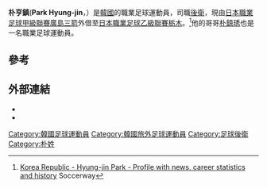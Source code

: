 {{Infobox football biography
| name        = 樸亨鎮
| fullname    =
| image       =
| birth_date  = {{birth date and age|1990|6|24}}
| birth_place = [[韓國|韓國]][[慶尚南道|慶尚南道]]
| height      =
|position=[[後衛|後衛]]
| currentclub = [[栃木足球會|栃木]]
| clubnumber  = 3
| years1      = 2013–
| clubs1      = [[廣島三箭|廣島三箭]]
| caps1       = 21
| goals1      = 1
| years2      = 2015–
| clubs2      = →[[栃木足球會|栃木]] (租借)
| caps2       =
| goals2      =
| club-update = 3 February 2014
| ntupdate    =
}}

'''朴亨鎮'''('''Park Hyung-jin'''，{{bd|1990年|6月24日||}}）是[[韓國|韓國]]的職業足球運動員，司職[[後衛|後衛]]，現由[[日本職業足球甲級聯賽|日本職業足球甲級聯賽]][[廣島三箭|廣島三箭]]外借至[[日本職業足球乙級聯賽|日本職業足球乙級聯賽]][[栃木足球會|栃木]]。<ref>[http://au.soccerway.com/players/hyung-jin-park/285750/ Korea Republic - Hyung-jin Park - Profile with news, career statistics and history] {{Wayback|url=http://au.soccerway.com/players/hyung-jin-park/285750/ |date=20140502004840 }} Soccerway</ref>他的哥哥[[朴鎮琇|朴鎮琇]]也是一名職業足球運動員。

==參考==
{{Reflist}}

==外部連結==
*{{cyworld|63183373}}
*{{twitter|Jjin_4}}

{{DEFAULTSORT: Park Hyung-jin}}
[[Category:韓國足球運動員|Category:韓國足球運動員]]
[[Category:韓國旅外足球運動員|Category:韓國旅外足球運動員]]
[[Category:足球後衛|Category:足球後衛]]
[[Category:朴姓|Category:朴姓]]